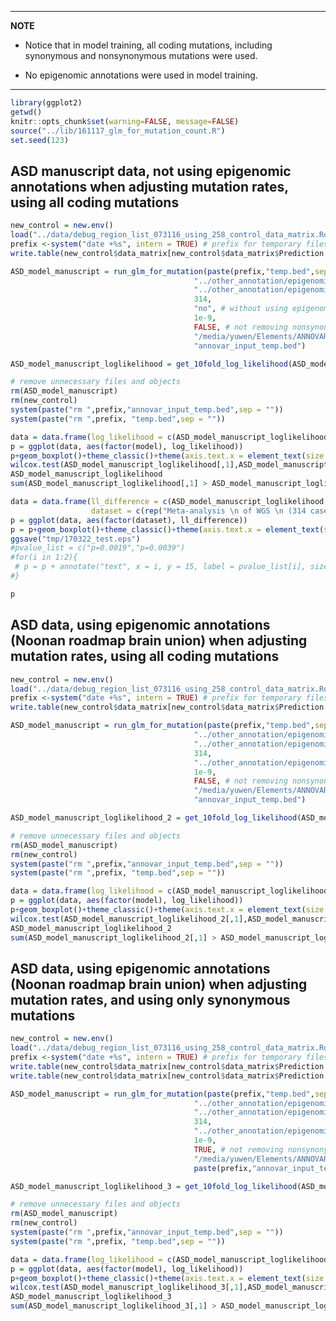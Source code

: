 
***
**NOTE**

  * Notice that in model training, all coding mutations, including synonymous and nonsynonymous mutations were used. 

  * No epigenomic annotations were used in model training.

  
***


```r
library(ggplot2)
getwd()
knitr::opts_chunk$set(warning=FALSE, message=FALSE)
source("../lib/161117_glm_for_mutation_count.R")
set.seed(123)
```

## ASD manuscript data, not using epigenomic annotations when adjusting mutation rates, using all coding mutations
```r
new_control = new.env()
load("../data/debug_region_list_073116_using_258_control_data_matrix.Rdata", new_control)
prefix <-system("date +%s", intern = TRUE) # prefix for temporary files that will be deleted at the end of the pipeline
write.table(new_control$data_matrix[new_control$data_matrix$Prediction == "dnv_proband" & new_control$data_matrix$Type == "SNV",c(1,2,3,7)], paste(prefix,"temp.bed",sep = ""), col.names = FALSE, row.names = FALSE, sep = "\t", quote = FALSE)

ASD_model_manuscript = run_glm_for_mutation(paste(prefix,"temp.bed",sep = ""), "../other_annotation/epigenomic_annotation/Whole_genome.promoter_yanyu_10kb_exons_no_utr_no_na_genes.50bp_window.bed",
                                         "../other_annotation/epigenomic_annotation/Whole_genome.promoter_yanyu_10kb_exons_no_utr_no_na_genes.50bp_window.bed.fasta.cg",
                                         "../other_annotation/epigenomic_annotation/Whole_genome.promoter_yanyu_10kb_exons_no_utr_no_na_genes.50bp_window.bed.mutrate",
                                         314,
                                         "no", # without using epigenomic annotations in mutation rate adjustment. 
                                         1e-9,
                                         FALSE, # not removing nonsynonymous mutations in model fitting.
                                         "/media/yuwen/Elements/ANNOVAR/annovar/",
                                         "annovar_input_temp.bed")

ASD_model_manuscript_loglikelihood = get_10fold_log_likelihood(ASD_model_manuscript, 10, 314)

# remove unnecessary files and objects
rm(ASD_model_manuscript)
rm(new_control)
system(paste("rm ",prefix,"annovar_input_temp.bed",sep = ""))
system(paste("rm ",prefix, "temp.bed",sep = ""))
```


```r
data = data.frame(log_likelihood = c(ASD_model_manuscript_loglikelihood[,1],ASD_model_manuscript_loglikelihood[,2]), model = c(rep("adjusted_model",nrow(ASD_model_manuscript_loglikelihood)),rep("trinucleotide_model",nrow(ASD_model_manuscript_loglikelihood))))
p = ggplot(data, aes(factor(model), log_likelihood))
p+geom_boxplot()+theme_classic()+theme(axis.text.x = element_text(size =10, color = "black"), axis.text.y = element_text(size =10, color = "black"))+xlab("Model")+ylab("Log-likelihood")+ggtitle("ASD manuscript data")
wilcox.test(ASD_model_manuscript_loglikelihood[,1],ASD_model_manuscript_loglikelihood[,2],paired = TRUE)
ASD_model_manuscript_loglikelihood
sum(ASD_model_manuscript_loglikelihood[,1] > ASD_model_manuscript_loglikelihood[,2])
```


```r
data = data.frame(ll_difference = c(ASD_model_manuscript_loglikelihood[,1] - ASD_model_manuscript_loglikelihood[,2]),
                  dataset = c(rep("Meta-analysis \n of WGS \n (314 cases)", 10)))
p = ggplot(data, aes(factor(dataset), ll_difference))
p = p+geom_boxplot()+theme_classic()+theme(axis.text.x = element_text(size =10, color = "black"), axis.text.y = element_text(size =10, color = "black"))+xlab("")+ylab("LLR")+ylim(-2,7.5)
ggsave("tmp/170322_test.eps")
#pvalue_list = c("p=0.0019","p=0.0039")
#for(i in 1:2){
 # p = p + annotate("text", x = i, y = 15, label = pvalue_list[i], size = 3)
#}

p
```

## ASD data,  using epigenomic annotations (Noonan roadmap brain union) when adjusting mutation rates, using all coding mutations
```r
new_control = new.env()
load("../data/debug_region_list_073116_using_258_control_data_matrix.Rdata", new_control)
prefix <-system("date +%s", intern = TRUE) # prefix for temporary files that will be deleted at the end of the pipeline
write.table(new_control$data_matrix[new_control$data_matrix$Prediction == "dnv_proband" & new_control$data_matrix$Type == "SNV",c(1,2,3,7)], paste(prefix,"temp.bed",sep = ""), col.names = FALSE, row.names = FALSE, sep = "\t", quote = FALSE)

ASD_model_manuscript = run_glm_for_mutation(paste(prefix,"temp.bed",sep = ""), "../other_annotation/epigenomic_annotation/Whole_genome.promoter_yanyu_10kb_exons_no_utr_no_na_genes.50bp_window.bed",
                                         "../other_annotation/epigenomic_annotation/Whole_genome.promoter_yanyu_10kb_exons_no_utr_no_na_genes.50bp_window.bed.fasta.cg",
                                         "../other_annotation/epigenomic_annotation/Whole_genome.promoter_yanyu_10kb_exons_no_utr_no_na_genes.50bp_window.bed.mutrate",
                                         314,
                                         "../other_annotation/epigenomic_annotation/Noonan_brain_roadmap_union.bed", # without using epigenomic annotations in mutation rate adjustment. 
                                         1e-9,
                                         FALSE, # not removing nonsynonymous mutations in model fitting.
                                         "/media/yuwen/Elements/ANNOVAR/annovar/",
                                         "annovar_input_temp.bed")

ASD_model_manuscript_loglikelihood_2 = get_10fold_log_likelihood(ASD_model_manuscript, 10, 314)

# remove unnecessary files and objects
rm(ASD_model_manuscript)
rm(new_control)
system(paste("rm ",prefix,"annovar_input_temp.bed",sep = ""))
system(paste("rm ",prefix, "temp.bed",sep = ""))
```


```r
data = data.frame(log_likelihood = c(ASD_model_manuscript_loglikelihood_2[,1],ASD_model_manuscript_loglikelihood_2[,2]), model = c(rep("adjusted_model",nrow(ASD_model_manuscript_loglikelihood_2)),rep("trinucleotide_model",nrow(ASD_model_manuscript_loglikelihood_2))))
p = ggplot(data, aes(factor(model), log_likelihood))
p+geom_boxplot()+theme_classic()+theme(axis.text.x = element_text(size =10, color = "black"), axis.text.y = element_text(size =10, color = "black"))+xlab("Model")+ylab("Log-likelihood")+ggtitle("ASD manuscript data")
wilcox.test(ASD_model_manuscript_loglikelihood_2[,1],ASD_model_manuscript_loglikelihood_2[,2],paired = TRUE)
ASD_model_manuscript_loglikelihood_2
sum(ASD_model_manuscript_loglikelihood_2[,1] > ASD_model_manuscript_loglikelihood_2[,2])
```


## ASD data,  using epigenomic annotations (Noonan roadmap brain union) when adjusting mutation rates, and using only synonymous mutations
```r
new_control = new.env()
load("../data/debug_region_list_073116_using_258_control_data_matrix.Rdata", new_control)
prefix <-system("date +%s", intern = TRUE) # prefix for temporary files that will be deleted at the end of the pipeline
write.table(new_control$data_matrix[new_control$data_matrix$Prediction == "dnv_proband" & new_control$data_matrix$Type == "SNV",c(1,2,3,7)], paste(prefix,"temp.bed",sep = ""), col.names = FALSE, row.names = FALSE, sep = "\t", quote = FALSE)
write.table(new_control$data_matrix[new_control$data_matrix$Prediction == "dnv_proband" ,c(1:5,8,7)], paste(prefix,"annovar_input_temp.bed", sep = ""), col.names = FALSE, row.names = FALSE, sep = "\t", quote = FALSE)

ASD_model_manuscript = run_glm_for_mutation(paste(prefix,"temp.bed",sep = ""), "../other_annotation/epigenomic_annotation/Whole_genome.promoter_yanyu_10kb_exons_no_utr_no_na_genes.50bp_window.bed",
                                         "../other_annotation/epigenomic_annotation/Whole_genome.promoter_yanyu_10kb_exons_no_utr_no_na_genes.50bp_window.bed.fasta.cg",
                                         "../other_annotation/epigenomic_annotation/Whole_genome.promoter_yanyu_10kb_exons_no_utr_no_na_genes.50bp_window.bed.mutrate",
                                         314,
                                         "../other_annotation/epigenomic_annotation/Noonan_brain_roadmap_union.bed", # without using epigenomic annotations in mutation rate adjustment. 
                                         1e-9,
                                         TRUE, # not removing nonsynonymous mutations in model fitting.
                                         "/media/yuwen/Elements/ANNOVAR/annovar/",
                                         paste(prefix,"annovar_input_temp.bed", sep = ""))

ASD_model_manuscript_loglikelihood_3 = get_10fold_log_likelihood(ASD_model_manuscript, 10, 314)

# remove unnecessary files and objects
rm(ASD_model_manuscript)
rm(new_control)
system(paste("rm ",prefix,"annovar_input_temp.bed",sep = ""))
system(paste("rm ",prefix, "temp.bed",sep = ""))
```


```r
data = data.frame(log_likelihood = c(ASD_model_manuscript_loglikelihood_3[,1],ASD_model_manuscript_loglikelihood_3[,2]), model = c(rep("adjusted_model",nrow(ASD_model_manuscript_loglikelihood_3)),rep("trinucleotide_model",nrow(ASD_model_manuscript_loglikelihood_3))))
p = ggplot(data, aes(factor(model), log_likelihood))
p+geom_boxplot()+theme_classic()+theme(axis.text.x = element_text(size =10, color = "black"), axis.text.y = element_text(size =10, color = "black"))+xlab("Model")+ylab("Log-likelihood")+ggtitle("ASD manuscript data")
wilcox.test(ASD_model_manuscript_loglikelihood_3[,1],ASD_model_manuscript_loglikelihood_3[,2],paired = TRUE)
ASD_model_manuscript_loglikelihood_3
sum(ASD_model_manuscript_loglikelihood_3[,1] > ASD_model_manuscript_loglikelihood_3[,2])
```

